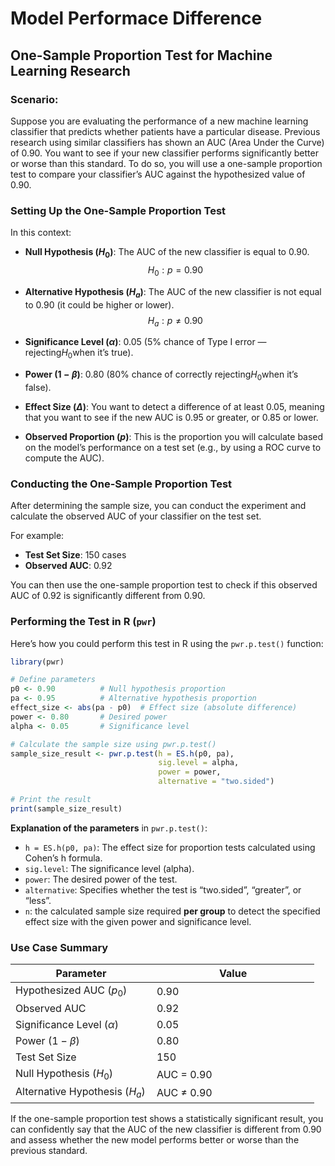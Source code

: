 # Model Performace Difference

## One-Sample Proportion Test for Machine Learning Research

### Scenario:
Suppose you are evaluating the performance of a new machine learning classifier that predicts whether patients have a particular disease. Previous research using similar classifiers has shown an AUC (Area Under the Curve) of 0.90. You want to see if your new classifier performs significantly better or worse than this standard. To do so, you will use a one-sample proportion test to compare your classifier's AUC against the hypothesized value of 0.90.

### Setting Up the One-Sample Proportion Test
In this context:

- **Null Hypothesis ($H_0$)**: The AUC of the new classifier is equal to 0.90.  
$$
H_0: p = 0.90
$$

- **Alternative Hypothesis ($H_a$)**: The AUC of the new classifier is not equal to 0.90 (it could be higher or lower).  
$$
H_a: p \neq 0.90
$$

- **Significance Level ($\alpha$)**: 0.05 (5% chance of Type I error — rejecting$H_0$when it's true).
  
- **Power ($1 - \beta$)**: 0.80 (80% chance of correctly rejecting$H_0$when it’s false).

- **Effect Size ($\Delta$)**: You want to detect a difference of at least 0.05, meaning that you want to see if the new AUC is 0.95 or greater, or 0.85 or lower.

- **Observed Proportion ($p$)**: This is the proportion you will calculate based on the model’s performance on a test set (e.g., by using a ROC curve to compute the AUC).


### Conducting the One-Sample Proportion Test
After determining the sample size, you can conduct the experiment and calculate the observed AUC of your classifier on the test set.

For example:

- **Test Set Size**: 150 cases
- **Observed AUC**: 0.92

You can then use the one-sample proportion test to check if this observed AUC of 0.92 is significantly different from 0.90.

### Performing the Test in R (`pwr`)

Here's how you could perform this test in R using the `pwr.p.test()` function:

```r
library(pwr)
```

```r
# Define parameters
p0 <- 0.90          # Null hypothesis proportion
pa <- 0.95          # Alternative hypothesis proportion
effect_size <- abs(pa - p0)  # Effect size (absolute difference)
power <- 0.80       # Desired power
alpha <- 0.05       # Significance level

# Calculate the sample size using pwr.p.test()
sample_size_result <- pwr.p.test(h = ES.h(p0, pa), 
                                 sig.level = alpha, 
                                 power = power, 
                                 alternative = "two.sided")

# Print the result
print(sample_size_result)
```


**Explanation of the parameters** in `pwr.p.test()`:

- `h = ES.h(p0, pa)`: The effect size for proportion tests calculated using Cohen's h formula.
- `sig.level`: The significance level (alpha).
- `power`: The desired power of the test.
- `alternative`: Specifies whether the test is "two.sided", "greater", or "less".
- `n`: the calculated sample size required **per group** to detect the specified effect size with the given power and significance level.




### Use Case Summary

| Parameter                    | Value                            |
|------------------------------|----------------------------------|
| Hypothesized AUC ($p_0$) | 0.90                             |
| Observed AUC                 | 0.92                             |
| Significance Level ($\alpha$)    | 0.05                              |
| Power ($1 - \beta$)      | 0.80                             |
| Test Set Size                | 150                              |
| Null Hypothesis ($H_0$)          | AUC = 0.90                         |
| Alternative Hypothesis ($H_a$)   | AUC ≠ 0.90                         |

If the one-sample proportion test shows a statistically significant result, you can confidently say that the AUC of the new classifier is different from 0.90 and assess whether the new model performs better or worse than the previous standard.